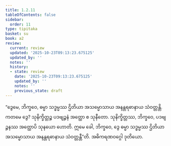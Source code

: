 ```yaml
---
title: 1.2.11
tableOfContents: false
sidebar:
  order: 11
type: tipitaka
basket: su
book: a2
review:
  current: review
  updated: '2025-10-23T09:13:23.675125'
  updated_by: ''
  notes: ''
  history:
  - state: review
    date: '2025-10-23T09:13:23.675125'
    updated_by: ''
    notes: ''
    previous_state: draft
---
```



<ReviewStatus review={frontmatter.review} showDetails={true} />

<HypothesisAnnotation frontmatter={frontmatter} />

<DynamicBreadcrumb />

<Division number="21" book="a2" e="ch" v="15" p="60">

<Paragraph number="52" book="a2">
“ဒွေမေ, ဘိက္ခဝေ, ဓမ္မာ သဒ္ဓမ္မဿ ဌိတိယာ အသမ္မောသာယ အနန္တရဓာနာယ သံဝတ္တန္တိ. ကတမေ ဒွေ? သုနိက္ခိတ္တဉ္စ ပဒဗျဉ္ဇနံ အတ္ထော စ သုနီတော. သုနိက္ခိတ္တဿ, ဘိက္ခဝေ, ပဒဗျဉ္ဇနဿ အတ္ထောပိ သုနယော ဟောတိ. ဣမေ ခေါ, ဘိက္ခဝေ, ဒွေ ဓမ္မာ သဒ္ဓမ္မဿ ဌိတိယာ အသမ္မောသာယ အနန္တရဓာနာယ သံဝတ္တန္တီ”တိ.

</Paragraph>
</Division>

<Paragraph number="53" type="center" book="a2">
အဓိကရဏဝဂ္ဂေါ ဒုတိယော.
</Paragraph>
